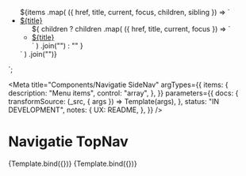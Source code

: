 <!--
@license EUPL-1.2
Copyright (c) 2021 A Herring
-->


<!-- Import component and component styles -->


<!-- Import Docs -->


   <nav class="utrecht-sidenav">
    <ul class="utrecht-sidenav__list">${items
      .map(
        ({ href, title, current, focus, children, sibling }) => `<li class="${clsx(
          "utrecht-sidenav__item",
          sibling && "utrecht-sidenav__item--sibling"
        )}">
          <a class="${clsx(
            "utrecht-sidenav__link",
            current && "utrecht-sidenav__link--current",
            focus && "utrecht-sidenav__link--focus",
            sibling && "utrecht-sidenav__link--sibling"
          )}" href="${href}">${title}</a>
          <ul>${
            children
              ? children
                  .map(
                    ({ href, title, current, focus }) =>
                      `<li class="utrecht-sidenav__item utrecht-sidenav__item--child"><a class="${clsx(
                        "utrecht-sidenav__link utrecht-sidenav__link--child",
                        current && "utrecht-sidenav__link--current utrecht-sidenav__link--child--current",
                        focus && "utrecht-sidenav__link--focus"
                      )}" href="${href}">${title}</a></li>`
                  )
                  .join("")
              : ""
          }</ul>
        </li>`
      )
      .join("")}
    </ul>
  </nav>
</div>
`;

<Meta
  title="Components/Navigatie SideNav"
  argTypes={{
    items: {
      description: "Menu items",
      control: "array",
    },
  }}
  parameters={{
    docs: {
      transformSource: (_src, { args }) => Template(args),
    },
    status: "IN DEVELOPMENT",
    notes: {
      UX: README,
    },
  }}
/>

# Navigatie TopNav

<Canvas>
  <Story
    name="Side Nav"
    args={{
      items: [
        { href: "#", title: "Crumb #1" },
        { href: "#", title: "Crumb #2" },
        { href: "#", title: "Crumb #3" },
        {
          href: "#",
          title: "Crumb #4",
          current: true,
          children: [
            { href: "#", title: "Child 1" },
            { href: "#", title: "Child 2 :focus", focus: true },
            { href: "#", title: "Child 3" },
          ],
        },
      ],
    }}
  >
    {Template.bind({})}
  </Story>
</Canvas>

<Canvas>
  <Story
    name="Side Nav met Siblings"
    args={{
      items: [
        { href: "#", title: "Crumb #1" },
        { href: "#", title: "Crumb #2 " },
        { href: "#", title: "Crumb #3" },
        {
          href: "#",
          title: "Crumb #4",
          current: true,
          children: [
            { href: "#", title: "Child 1" },
            { href: "#", title: "Child 2" },
            { href: "#", title: "Child 3" },
          ],
        },
        { href: "#", title: "Sibling #1", sibling: true },
        { href: "#", title: "Sibling #2", sibling: true },
        { href: "#", title: "Sibling #3", sibling: true },
      ],
    }}
  >
    {Template.bind({})}
  </Story>
</Canvas>
